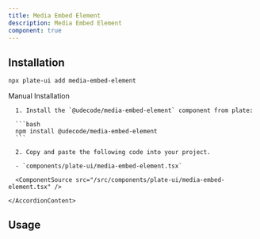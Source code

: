 ```yaml
---
title: Media Embed Element
description: Media Embed Element
component: true
---
```


[//]: # (<ComponentExample src="/src/components/examples/PlaygroundDemo.tsx">)
[//]: # (  <PlaygroundDemo />)
[//]: # (</ComponentExample>)

## Installation

```bash
npx plate-ui add media-embed-element
```

<Accordion type="single" collapsible>
  <AccordionItem value="manual-installation">
    <AccordionTrigger>Manual Installation</AccordionTrigger>
    <AccordionContent>

      1. Install the `@udecode/media-embed-element` component from plate:

      ```bash
      npm install @udecode/media-embed-element
      ```

      2. Copy and paste the following code into your project.

      - `components/plate-ui/media-embed-element.tsx`

      <ComponentSource src="/src/components/plate-ui/media-embed-element.tsx" />

    </AccordionContent>

  </AccordionItem>
</Accordion>

## Usage

```tsx
```

```tsx
```